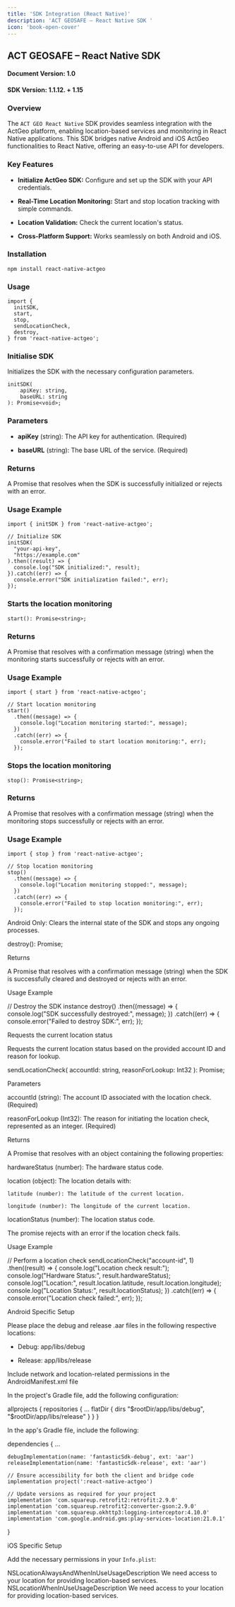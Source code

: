 ```yaml
---
title: 'SDK Integration (React Native)'
description: 'ACT GEOSAFE – React Native SDK '
icon: 'book-open-cover'
---
```


## ACT GEOSAFE – React Native SDK 

#### Document Version: 1.0 

#### SDK Version: 1.1.12. + 1.15 

 

 

### Overview  

The `ACT GEO React Native` SDK provides seamless integration with the ActGeo platform, enabling location-based services and monitoring in React Native applications. This SDK bridges native Android and iOS ActGeo functionalities to React Native, offering an easy-to-use API for developers. 

### Key Features 

- **Initialize ActGeo SDK:** Configure and set up the SDK with your API credentials. 

- **Real-Time Location Monitoring:** Start and stop location tracking with simple commands. 

- **Location Validation:** Check the current location's status. 

- **Cross-Platform Support:** Works seamlessly on both Android and iOS. 

### Installation 

```
npm install react-native-actgeo 
```

### Usage 

```
import { 
  initSDK, 
  start, 
  stop, 
  sendLocationCheck, 
  destroy, 
} from 'react-native-actgeo'; 
```

### Initialise SDK 

Initializes the SDK with the necessary configuration parameters. 

```
initSDK( 
    apiKey: string, 
    baseURL: string 
): Promise<void>; 
```

### Parameters 

- **apiKey** (string): The API key for authentication. (Required) 

- **baseURL** (string): The base URL of the service. (Required) 

### Returns 

A Promise that resolves when the SDK is successfully initialized or rejects with an error. 

### Usage Example 

```
import { initSDK } from 'react-native-actgeo'; 
 
// Initialize SDK 
initSDK( 
  "your-api-key", 
  "https://example.com" 
).then((result) => { 
  console.log("SDK initialized:", result); 
}).catch((err) => { 
  console.error("SDK initialization failed:", err); 
}); 
```

### Starts the location monitoring 

```
start(): Promise<string>; 
```

### Returns 

A Promise that resolves with a confirmation message (string) when the monitoring starts successfully or rejects with an error. 

### Usage Example 

```
import { start } from 'react-native-actgeo'; 
 
// Start location monitoring 
start() 
  .then((message) => { 
    console.log("Location monitoring started:", message); 
  }) 
  .catch((err) => { 
    console.error("Failed to start location monitoring:", err); 
  }); 
```

### Stops the location monitoring 

```
stop(): Promise<string>; 
```

### Returns 

A Promise that resolves with a confirmation message (string) when the monitoring stops successfully or rejects with an error. 

### Usage Example 

```
import { stop } from 'react-native-actgeo'; 
 
// Stop location monitoring 
stop() 
  .then((message) => { 
    console.log("Location monitoring stopped:", message); 
  }) 
  .catch((err) => { 
    console.error("Failed to stop location monitoring:", err); 
  }); 
```

Android Only: Clears the internal state of the SDK and stops any ongoing processes. 

destroy(): Promise<string>; 

 

 

Returns 

 

A Promise that resolves with a confirmation message (string) when the SDK is successfully cleared and destroyed or rejects with an error. 

 

Usage Example 

 

 

 
// Destroy the SDK instance 
destroy() 
  .then((message) => { 
    console.log("SDK successfully destroyed:", message); 
  }) 
  .catch((err) => { 
    console.error("Failed to destroy SDK:", err); 
  }); 

 

 

Requests the current location status 

 

Requests the current location status based on the provided account ID and reason for lookup. 

 

 

sendLocationCheck( 
  accountId: string, 
  reasonForLookup: Int32 
): Promise<string>; 

 

 

Parameters 

 

accountId (string): The account ID associated with the location check. (Required) 

reasonForLookup (Int32): The reason for initiating the location check, represented as an integer. (Required) 

 

Returns 

 

A Promise that resolves with an object containing the following properties: 

 

hardwareStatus (number): The hardware status code. 

location (object): The location details with: 

    latitude (number): The latitude of the current location. 

    longitude (number): The longitude of the current location. 

locationStatus (number): The location status code. 

 

The promise rejects with an error if the location check fails. 

 

Usage Example 

 

 

 
// Perform a location check 
sendLocationCheck("account-id", 1) 
  .then((result) => { 
    console.log("Location check result:"); 
    console.log("Hardware Status:", result.hardwareStatus); 
    console.log("Location:", result.location.latitude, result.location.longitude); 
    console.log("Location Status:", result.locationStatus); 
  }) 
  .catch((err) => { 
    console.error("Location check failed:", err); 
  }); 

 

 

Android Specific Setup 

 

Please place the debug and release .aar files in the following respective locations: 

 

* Debug: app/libs/debug 

* Release: app/libs/release 

 

Include network and location-related permissions in the AndroidManifest.xml file 

 

<uses-permission android:name="android.permission.INTERNET"/> 
<uses-permission android:name="android.permission.ACCESS_COARSE_LOCATION"/> 
<uses-permission android:name="android.permission.ACCESS_FINE_LOCATION"/> 
<uses-permission android:name="android.permission.ACCESS_WIFI_STATE"/> 

 

In the project's Gradle file, add the following configuration: 

 

allprojects { 
    repositories { 
        ... 
        flatDir { 
            dirs "$rootDir/app/libs/debug", "$rootDir/app/libs/release" 
        } 
    } 
} 

 

In the app's Gradle file, include the following: 

 

dependencies { 
    ... 
 
    debugImplementation(name: 'fantasticSdk-debug', ext: 'aar') 
    releaseImplementation(name: 'fantasticSdk-release', ext: 'aar') 
 
    // Ensure accessibility for both the client and bridge code 
    implementation project(':react-native-actgeo') 
 
    // Update versions as required for your project 
    implementation 'com.squareup.retrofit2:retrofit:2.9.0' 
    implementation 'com.squareup.retrofit2:converter-gson:2.9.0' 
    implementation 'com.squareup.okhttp3:logging-interceptor:4.10.0' 
    implementation 'com.google.android.gms:play-services-location:21.0.1' 
} 

 

 

iOS Specific Setup 

 

 Add the necessary permissions in your `Info.plist`: 

 

 <key>NSLocationAlwaysAndWhenInUseUsageDescription</key> 
   <string>We need access to your location for providing location-based services.</string> 
   <key>NSLocationWhenInUseUsageDescription</key> 
   <string>We need access to your location for providing location-based services.</string> 

 
